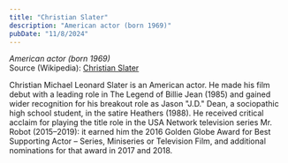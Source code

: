 ```yaml
---
title: "Christian Slater"
description: "American actor (born 1969)"
pubDate: "11/8/2024"
---
```


*American actor (born 1969)*  
Source (Wikipedia): [Christian Slater][1]

Christian Michael Leonard Slater is an American actor. He made his film debut with a leading role in The Legend of Billie Jean (1985) and gained wider recognition for his breakout role as Jason "J.D." Dean, a sociopathic high school student, in the satire Heathers (1988). He received critical acclaim for playing the title role in the USA Network television series Mr. Robot (2015–2019): it earned him the 2016 Golden Globe Award for Best Supporting Actor – Series, Miniseries or Television Film, and additional nominations for that award in 2017 and 2018.

[1]: https://en.wikipedia.org/wiki/Christian_Slater
